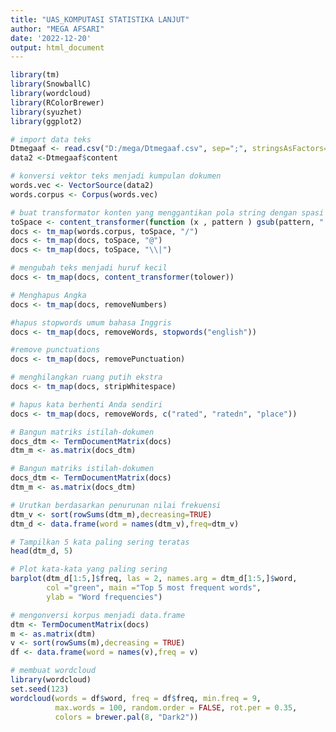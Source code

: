 ---
title: "UAS_KOMPUTASI STATISTIKA LANJUT"
author: "MEGA AFSARI"
date: '2022-12-20'
output: html_document
---

```{r }
library(tm)
library(SnowballC)
library(wordcloud)
library(RColorBrewer)
library(syuzhet)
library(ggplot2)
```


```{r cars}
# import data teks
Dtmegaaf <- read.csv("D:/mega/Dtmegaaf.csv", sep=";", stringsAsFactors=TRUE)
data2 <-Dtmegaaf$content

```


```{r }
# konversi vektor teks menjadi kumpulan dokumen
words.vec <- VectorSource(data2)
words.corpus <- Corpus(words.vec)

```

```{r}
# buat transformator konten yang menggantikan pola string dengan spasi
toSpace <- content_transformer(function (x , pattern ) gsub(pattern, " ", x))
docs <- tm_map(words.corpus, toSpace, "/")
docs <- tm_map(docs, toSpace, "@")
docs <- tm_map(docs, toSpace, "\\|")

# mengubah teks menjadi huruf kecil
docs <- tm_map(docs, content_transformer(tolower))

# Menghapus Angka
docs <- tm_map(docs, removeNumbers)

#hapus stopwords umum bahasa Inggris
docs <- tm_map(docs, removeWords, stopwords("english"))

#remove punctuations
docs <- tm_map(docs, removePunctuation)

# menghilangkan ruang putih ekstra
docs <- tm_map(docs, stripWhitespace)

# hapus kata berhenti Anda sendiri
docs <- tm_map(docs, removeWords, c("rated", "ratedn", "place"))

```

```{r}
# Bangun matriks istilah-dokumen
docs_dtm <- TermDocumentMatrix(docs)
dtm_m <- as.matrix(docs_dtm)

# Bangun matriks istilah-dokumen
docs_dtm <- TermDocumentMatrix(docs)
dtm_m <- as.matrix(docs_dtm)

# Urutkan berdasarkan penurunan nilai frekuensi
dtm_v <- sort(rowSums(dtm_m),decreasing=TRUE)
dtm_d <- data.frame(word = names(dtm_v),freq=dtm_v)

# Tampilkan 5 kata paling sering teratas
head(dtm_d, 5)
```

```{r}
# Plot kata-kata yang paling sering
barplot(dtm_d[1:5,]$freq, las = 2, names.arg = dtm_d[1:5,]$word,
        col ="green", main ="Top 5 most frequent words",
        ylab = "Word frequencies")

```

```{r}
# mengonversi korpus menjadi data.frame
dtm <- TermDocumentMatrix(docs)
m <- as.matrix(dtm)
v <- sort(rowSums(m),decreasing = TRUE)
df <- data.frame(word = names(v),freq = v)
```

```{r}
# membuat wordcloud
library(wordcloud)
set.seed(123)
wordcloud(words = df$word, freq = df$freq, min.freq = 9,
          max.words = 100, random.order = FALSE, rot.per = 0.35,
          colors = brewer.pal(8, "Dark2"))
```

